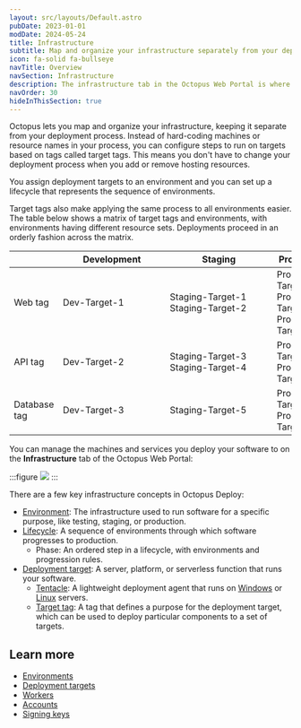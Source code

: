 ```yaml
---
layout: src/layouts/Default.astro
pubDate: 2023-01-01
modDate: 2024-05-24
title: Infrastructure
subtitle: Map and organize your infrastructure separately from your deployment process
icon: fa-solid fa-bullseye
navTitle: Overview
navSection: Infrastructure
description: The infrastructure tab in the Octopus Web Portal is where you manage your environments, deployment targets, and other infrastructure.
navOrder: 30
hideInThisSection: true
---
```



Octopus lets you map and organize your infrastructure, keeping it separate from your deployment process. Instead of hard-coding machines or resource names in your process, you can configure steps to run on targets based on tags called target tags. This means you don't have to change your deployment process when you add or remove hosting resources.

You assign deployment targets to an environment and you can set up a lifecycle that represents the sequence of environments.

Target tags also make applying the same process to all environments easier. The table below shows a matrix of target tags and environments, with environments having different resource sets. Deployments proceed in an orderly fashion across the matrix.

| | <div style="width:175px">Development</div> | <div style="width:175px">Staging</div> | Production |
| ------------------------------------------------------------------------------------------------------------ | ------------------------------------------------------------------ | ------------------------------------------------------------------------ | -------------- |
| Web tag                | Dev-Target-1     | Staging-Target-1<br />Staging-Target-2     | Production-Target-1<br />Production-Target-2<br />Production-Target-3 |
| API tag | Dev-Target-2     | Staging-Target-3<br />Staging-Target-4     | Production-Target-4<br />Production-Target-5 |
| Database tag | Dev-Target-3 | Staging-Target-5 | Production-Target-6<br />Production-Target-7 |

You can manage the machines and services you deploy your software to on the **Infrastructure** tab of the Octopus Web Portal:

:::figure
![](/docs/infrastructure/images/infrastructure-overview-dashboard.png)
:::

There are a few key infrastructure concepts in Octopus Deploy:

- [Environment](/docs/infrastructure/environments): The infrastructure used to run software for a specific purpose, like testing, staging, or production.
- [Lifecycle](/docs/getting-started/best-practices/lifecycles-and-environments): A sequence of environments through which software progresses to production.
  - Phase: An ordered step in a lifecycle, with environments and progression rules.
- [Deployment target](/docs/infrastructure/deployment-targets): A server, platform, or serverless function that runs your software.
  - [Tentacle](/docs/infrastructure/deployment-targets/tentacle): A lightweight deployment agent that runs on [Windows](/docs/infrastructure/deployment-targets/tentacle/windows) or [Linux](/docs/infrastructure/deployment-targets/tentacle/linux) servers.
  - [Target tag](/docs/infrastructure/deployment-targets#target-roles): A tag that defines a purpose for the deployment target, which can be used to deploy particular components to a set of targets.

## Learn more

- [Environments](/docs/infrastructure/environments)
- [Deployment targets](/docs/infrastructure/deployment-targets)
- [Workers](/docs/infrastructure/workers)
- [Accounts](/docs/infrastructure/accounts)
- [Signing keys](/docs/infrastructure/signing-keys)